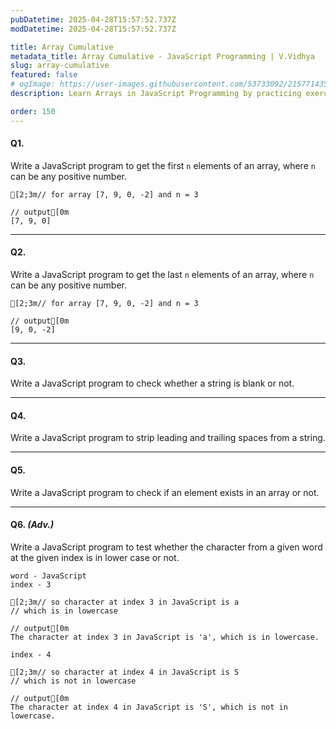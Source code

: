 ```yaml
---
pubDatetime: 2025-04-28T15:57:52.737Z
modDatetime: 2025-04-28T15:57:52.737Z

title: Array Cumulative
metadata_title: Array Cumulative - JavaScript Programming | V.Vidhya
slug: array-cumulative
featured: false
# ogImage: https://user-images.githubusercontent.com/53733092/215771435-25408246-2309-4f8b-a781-1f3d93bdf0ec.png
description: Learn Arrays in JavaScript Programming by practicing exercises based on real-world scenarios with V.Vidhya.

order: 150
---
```


#### Q1. 

Write a JavaScript program to get the first `n` elements of an array, where `n` can be any positive number.

```ansi
[2;3m// for array [7, 9, 0, -2] and n = 3

// output[0m
[7, 9, 0]
```

---

#### Q2.

Write a JavaScript program to get the last `n` elements of an array, where `n` can be any positive number.

```ansi
[2;3m// for array [7, 9, 0, -2] and n = 3

// output[0m
[9, 0, -2]
```

---

#### Q3. 

Write a JavaScript program to check whether a string is blank or not.

---

#### Q4.

Write a JavaScript program to strip leading and trailing spaces from a string.

---

#### Q5.

Write a JavaScript program to check if an element exists in an array or not.

---

#### Q6. _(Adv.)_

Write a JavaScript program to test whether the character from a given word at the given
index is in lower case or not.

```ansi
word - JavaScript
index - 3

[2;3m// so character at index 3 in JavaScript is a
// which is in lowercase

// output[0m
The character at index 3 in JavaScript is 'a', which is in lowercase.

index - 4

[2;3m// so character at index 4 in JavaScript is S
// which is not in lowercase

// output[0m
The character at index 4 in JavaScript is 'S', which is not in lowercase.
```